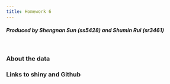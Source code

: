 ```yaml
---
title: Homework 6 
---
```

#### _Produced by Shengnan Sun (ss5428) and Shumin Rui (sr3461)_

\  
\  
\  

### About the data  

### Links to shiny and Github